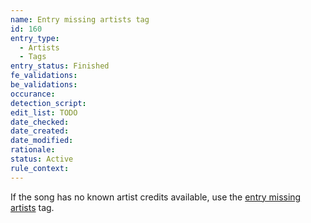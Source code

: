 ```yaml
---
name: Entry missing artists tag
id: 160
entry_type:
  - Artists
  - Tags
entry_status: Finished
fe_validations:
be_validations:
occurance:
detection_script:
edit_list: TODO
date_checked:
date_created:
date_modified:
rationale:
status: Active
rule_context:
---
```

If the song has no known artist credits available, use the [entry missing artists](https://vocadb.net/T/2808/entry-missing-artists) tag.
